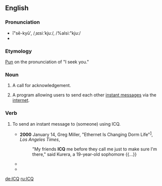 {{wikipedia}}
==English==

===Pronunciation===
*ī"sē-kyū', /ˌaɪsiːˈkjuː/, /%aIsi:"kju:/
*{{Initialism}}

===Etymology===
[[pun|Pun]] on the pronunciation of "I seek you."

===Noun===
{{en-noun}}

# {{hamradio}} A call for acknowledgement.
# {{internet}} A program allowing users to send each other [[instant message]]s via the [[internet]].

===Verb===
{{en-verb}}

# {{rfv-sense}} {{transitive|internet}} To send an instant message to (someone) using ICQ.
#*'''2000''' January 14, Greg Miller, "Ethernet Is Changing Dorm Life"<sup>[http://pqasb.pqarchiver.com/latimes/access/47965739.html?dids=47965739:47965739&FMT=ABS&FMTS=ABS:FT]</sup>, ''Los Angeles Times'', 
#*: "My friends '''ICQ''' me before they call me just to make sure I'm there," said Kurera, a 19-year-old sophomore {{...}}
#*{{quote-book|2002|Mike Savage|Lake Effect|url=http://books.google.com/books?id=FYPXCIFASH4C|isbn=1886028443|page=94|publisher=Savage Press <!-- apparently a legitimate publisher -->
|passage=I'll log-on in Hawaii.  If needed we can '''ICQ''' from there.}}
#*{{quote-book|2004|Michael C. Westwood|Meeting the President|url=http://books.google.com/books?id=yWYv1sgNue8C|isbn=1589612973|page=94
|passage=It shut him up. Never had him '''ICQ''' me again.}}



[[de:ICQ]]
[[ru:ICQ]]